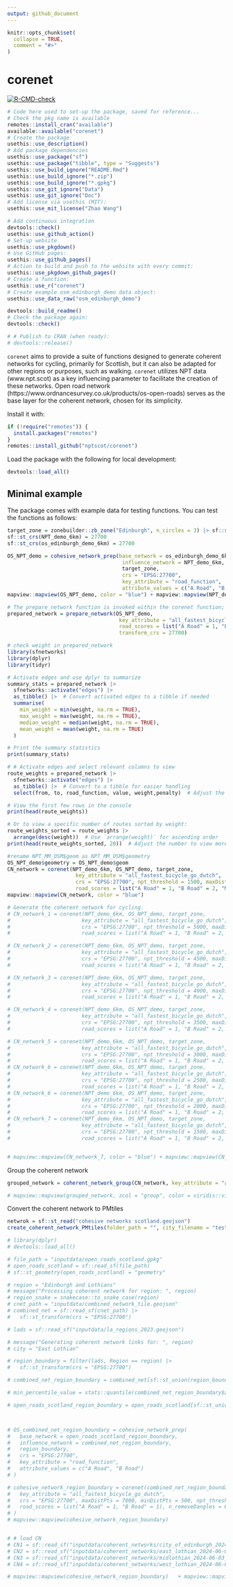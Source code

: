 ```yaml
---
output: github_document
---
```


<!-- README.md is generated from README.Rmd. Please edit that file -->

```r
knitr::opts_chunk$set(
  collapse = TRUE,
  comment = "#>"
)
```

# corenet

<!-- badges: start -->
[![R-CMD-check](https://github.com/nptscot/corenet/actions/workflows/R-CMD-check.yaml/badge.svg)](https://github.com/nptscot/corenet/actions/workflows/R-CMD-check.yaml)
<!-- badges: end -->

```r
# Code here used to set-up the package, saved for reference... 
# Check the pkg name is available
remotes::install_cran("available")
available::available("corenet")
# Create the package
usethis::use_description()
# Add package dependencies
usethis::use_package("sf")
usethis::use_package("tibble", type = "Suggests")
usethis::use_build_ignore("README.Rmd")
usethis::use_build_ignore("*.zip")
usethis::use_build_ignore("*.gpkg")
usethis::use_git_ignore("Data")
usethis::use_git_ignore("Doc")
# Add license via usethis (MIT):
usethis::use_mit_license("Zhao Wang")

# Add continuous integration
devtools::check()
usethis::use_github_action()
# Set-up website
usethis::use_pkgdown()
# Use GitHub pages:
usethis::use_github_pages()
# Action to build and push to the website with every commit:
usethis::use_pkgdown_github_pages()
# Create a function:
usethis::use_r("corenet")
# Create example osm_edinburgh_demo data object:
usethis::use_data_raw("osm_edinburgh_demo")

devtools::build_readme()
# Check the package again:
devtools::check()

# # Publish to CRAN (when ready):
# devtools::release()
```

`corenet` aims to provide a suite of functions designed to generate coherent networks for cycling, primarily for Scottish, but it can also be adapted for other regions or purposes, such as walking. 
`corenet` utilizes NPT data (www.npt.scot) as a key influencing parameter to facilitate the creation of these networks. Open road network (https://www.ordnancesurvey.co.uk/products/os-open-roads) serves as the base layer for the coherent network, chosen for its simplicity.

Install it with:

```r
if (!require("remotes")) {
  install.packages("remotes")
}
remotes::install_github("nptscot/corenet")
```

Load the package with the following for local development:

```r
devtools::load_all()
```

## Minimal example

The package comes with example data for testing functions.
You can test the functions as follows:
```r
target_zone = zonebuilder::zb_zone("Edinburgh", n_circles = 3) |> sf::st_transform(crs = "EPSG:27700")
sf::st_crs(NPT_demo_6km) = 27700
sf::st_crs(os_edinburgh_demo_6km) = 27700
```

```r
OS_NPT_demo = cohesive_network_prep(base_network = os_edinburgh_demo_6km, 
                                     influence_network = NPT_demo_6km, 
                                     target_zone, 
                                     crs = "EPSG:27700", 
                                     key_attribute = "road_function", 
                                     attribute_values = c("A Road", "B Road", "Minor Road"))
mapview::mapview(OS_NPT_demo, color = "blue") + mapview::mapview(NPT_demo_6km, color = "red")
```

```r
# The prepare_network function is invoked within the corenet function; this line allows us to examine it separately.
prepared_network = prepare_network(OS_NPT_demo, 
                                    key_attribute = "all_fastest_bicycle_go_dutch", 
                                    road_scores = list("A Road" = 1, "B Road" = 2, "Minor Road" = 100), 
                                    transform_crs = 27700)

# check weight in prepared_network
library(sfnetworks)
library(dplyr)
library(tidyr)

# Activate edges and use dplyr to summarize
summary_stats = prepared_network |>
  sfnetworks::activate("edges") |>
  as_tibble() |>  # Convert activated edges to a tibble if needed
  summarise(
    min_weight = min(weight, na.rm = TRUE),
    max_weight = max(weight, na.rm = TRUE),
    median_weight = median(weight, na.rm = TRUE),
    mean_weight = mean(weight, na.rm = TRUE)
  )

# Print the summary statistics
print(summary_stats)

# # Activate edges and select relevant columns to view
route_weights = prepared_network |>
  sfnetworks::activate("edges") |>
  as_tibble() |>  # Convert to a tibble for easier handling
  select(from, to, road_function, value, weight,penalty)  # Adjust the columns as needed

# View the first few rows in the console
print(head(route_weights))

# Or to view a specific number of routes sorted by weight:
route_weights_sorted = route_weights |>
  arrange(desc(weight))  # Use `arrange(weight)` for ascending order
print(head(route_weights_sorted, 20))  # Adjust the number to view more or fewer routes
```

```r
#rename NPT_MM_OSM$geom as NPT_MM_OSM$geometry
OS_NPT_demo$geometry = OS_NPT_demo$geom
CN_network = corenet(NPT_demo_6km, OS_NPT_demo, target_zone,
                      key_attribute = "all_fastest_bicycle_go_dutch", 
                      crs = "EPSG:27700", npt_threshold = 1500, maxDistPts = 1500,
                      road_scores = list("A Road" = 1, "B Road" = 2, "Minor Road" = 100, penalty_value = 1))   
mapview::mapview(CN_network, color = "blue")
```

```r
# Generate the coherent network for cycling.
# CN_network_1 = corenet(NPT_demo_6km, OS_NPT_demo, target_zone, 
#                       key_attribute = "all_fastest_bicycle_go_dutch", 
#                       crs = "EPSG:27700", npt_threshold = 5000, maxDistPts = 1500,
#                       road_scores = list("A Road" = 1, "B Road" = 2, "Minor Road" = 100))

# CN_network_2 = corenet(NPT_demo_6km, OS_NPT_demo, target_zone, 
#                       key_attribute = "all_fastest_bicycle_go_dutch", 
#                       crs = "EPSG:27700", npt_threshold = 4500, maxDistPts = 1500,
#                       road_scores = list("A Road" = 1, "B Road" = 2, "Minor Road" = 100))

# CN_network_3 = corenet(NPT_demo_6km, OS_NPT_demo, target_zone,
#                       key_attribute = "all_fastest_bicycle_go_dutch", 
#                       crs = "EPSG:27700", npt_threshold = 4000, maxDistPts = 1500,
#                       road_scores = list("A Road" = 1, "B Road" = 2, "Minor Road" = 100))

# CN_network_4 = corenet(NPT_demo_6km, OS_NPT_demo, target_zone,
#                       key_attribute = "all_fastest_bicycle_go_dutch", 
#                       crs = "EPSG:27700", npt_threshold = 3500, maxDistPts = 1500,
#                       road_scores = list("A Road" = 1, "B Road" = 2, "Minor Road" = 100))

# CN_network_5 = corenet(NPT_demo_6km, OS_NPT_demo, target_zone,
#                       key_attribute = "all_fastest_bicycle_go_dutch", 
#                       crs = "EPSG:27700", npt_threshold = 3000, maxDistPts = 1500,
#                       road_scores = list("A Road" = 1, "B Road" = 2, "Minor Road" = 100))
# CN_network_6 = corenet(NPT_demo_6km, OS_NPT_demo, target_zone,
#                       key_attribute = "all_fastest_bicycle_go_dutch", 
#                       crs = "EPSG:27700", npt_threshold = 2500, maxDistPts = 1500,
#                       road_scores = list("A Road" = 1, "B Road" = 2, "Minor Road" = 100))                     
# CN_network_6 = corenet(NPT_demo_6km, OS_NPT_demo, target_zone,
#                       key_attribute = "all_fastest_bicycle_go_dutch", 
#                       crs = "EPSG:27700", npt_threshold = 2000, maxDistPts = 1500,
#                       road_scores = list("A Road" = 1, "B Road" = 2, "Minor Road" = 100)) 
# CN_network_7 = corenet(NPT_demo_6km, OS_NPT_demo, target_zone,
#                       key_attribute = "all_fastest_bicycle_go_dutch", 
#                       crs = "EPSG:27700", npt_threshold = 1500, maxDistPts = 1500,
#                       road_scores = list("A Road" = 1, "B Road" = 2, "Minor Road" = 100))   


# mapview::mapview(CN_network_7, color = "blue") + mapview::mapview(CN_network_6, color = "yellow") + mapview::mapview(CN_network_5, color = "red")  + mapview::mapview(CN_network_4, color = "green") + mapview::mapview(CN_network_3, color = "purple") + mapview::mapview(CN_network_2, color = "orange") + mapview::mapview(CN_network_1, color = "black")
```

Group the coherent network

```r
grouped_network = coherent_network_group(CN_network, key_attribute = "all_fastest_bicycle_go_dutch")

# mapview::mapview(grouped_network, zcol = "group", color = viridis::viridis(12), legend = TRUE)
```

Convert the coherent network to PMtiles
```r
netwrok = sf::st_read("cohesive networks scotland.geojson")
create_coherent_network_PMtiles(folder_path = "", city_filename = "test", cohesive_network = grouped_network)
```

```r
# library(dplyr)
# devtools::load_all()

# file_path = "inputdata/open_roads_scotland.gpkg"
# open_roads_scotland = sf::read_sf(file_path)
# sf::st_geometry(open_roads_scotland) = "geometry"

# region = "Edinburgh and Lothians"
# message("Processing coherent network for region: ", region)
# region_snake = snakecase::to_snake_case(region)
# cnet_path = "inputdata/combined_network_tile.geojson"
# combined_net = sf::read_sf(cnet_path) |>
#   sf::st_transform(crs = "EPSG:27700")

# lads = sf::read_sf("inputdata/la_regions_2023.geojson")

# message("Generating coherent network links for: ", region)
# city = "East Lothian"

# region_boundary = filter(lads, Region == region) |>
#   sf::st_transform(crs = "EPSG:27700")

# combined_net_region_boundary = combined_net[sf::st_union(region_boundary), , op = sf::st_intersects]

# min_percentile_value = stats::quantile(combined_net_region_boundary$all_fastest_bicycle_go_dutch, probs = 0.89, na.rm = TRUE)

# open_roads_scotland_region_boundary = open_roads_scotland[sf::st_union(region_boundary), , op = sf::st_intersects]



# OS_combined_net_region_boundary = cohesive_network_prep(
#   base_network = open_roads_scotland_region_boundary,
#   influence_network = combined_net_region_boundary,
#   region_boundary,
#   crs = "EPSG:27700",
#   key_attribute = "road_function",
#   attribute_values = c("A Road", "B Road")
# )

# cohesive_network_region_boundary = corenet(combined_net_region_boundary, OS_combined_net_region_boundary, region_boundary,
#   key_attribute = "all_fastest_bicycle_go_dutch",
#   crs = "EPSG:27700", maxDistPts = 7000, minDistPts = 500, npt_threshold = min_percentile_value,
#   road_scores = list("A Road" = 1, "B Road" = 1), n_removeDangles = 6, penalty_value = 100
# )
# mapview::mapview(cohesive_network_region_boundary)  


# # load CN
# CN1 = sf::read_sf("inputdata/coherent_networks/city_of_edinburgh_2024-06-03_coherent_network.geojson")
# CN2 = sf::read_sf("inputdata/coherent_networks/east_lothian_2024-06-03_coherent_network.geojson")
# CN3 = sf::read_sf("inputdata/coherent_networks/midlothian_2024-06-03_coherent_network.geojson")
# CN4 = sf::read_sf("inputdata/coherent_networks/west_lothian_2024-06-03_coherent_network.geojson")

# mapview::mapview(cohesive_network_region_boundary)   + mapview::mapview(CN1, color = "red") + mapview::mapview(CN2, color = "blue") + mapview::mapview(CN3, color = "green") + mapview::mapview(CN4, color = "yellow")

```


